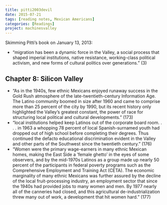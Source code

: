 ```yaml
---
title: pitti2003devil
date: 2015-07-21
tags: [reading notes, Mexican Americans]
categories: [Readings]
project: machinesvalley
---
```


Skimming Pitti's book on January 13, 2013:

* “migration has been a dynamic force in the Valley, a social process that shaped imperial institutions, native resistance, working-class political activism, and new forms of cultural politics over generations.” (3)

## Chapter 8: Silicon Valley

* “As in the 1940s, few ethnic Mexicans enjoyed runaway success in the Gold Rush atmosphere of the late-twentieth-century Information Age. The Latino community boomed in size after 1960 and came to comprise more than 25 percent of the city by 1990, but its recent history only highlighted the Valley's greatest constant, the power of race for structuring local political and cultural developments.” (173)
* “local institutions helped keep Latinos out of the corporate board room. . . . in 1963 a whopping 78 percent of local Spanish-surnamed youth had dropped out of high school before completing their degrees. Thus continued the defacto educational discrimination evident in the Valley and other parts of the Southwest since the twentieth century.” (176)
* “Women were the primary wage-earners in many ethnic Mexican homes, making the East Side a ’female ghetto’ in the eyes of some observers, and by the mid-1970s Latinos as a group made up nearly 50 percent of the participants in federal poverty programs such as the Comprehensive Employment and Training Act (CETA). The economic marginality of many ethnic Mexicans was further assured by the decline of the local fruit-processing industry, an employment sector that since the 1940s had provided jobs to many women and men. By 1977 nearly all of the canneries had closed, and this agricultural de-industrialization threw many out of work, a development that hit women hard.” (177)
